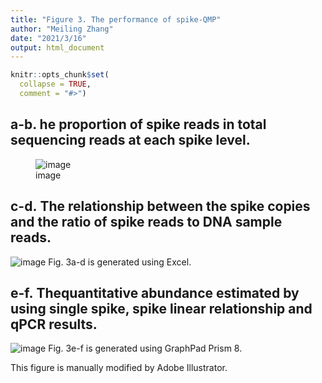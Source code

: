 ---
title: "Figure 3. The performance of spike-QMP"
author: "Meiling Zhang"
date: "2021/3/16"
output: html_document
---

```{r setup, include=FALSE}
knitr::opts_chunk$set(
  collapse = TRUE,
  comment = "#>")
```

## a-b. he proportion of spike reads in total sequencing reads at each spike level.
![image](Fig. 3a-b.jpg)

## c-d. The relationship between the spike copies and the ratio of spike reads to DNA sample reads.
![image](Fig. 3c-d.jpg)
Fig. 3a-d is generated using Excel.

## e-f. Thequantitative abundance estimated  by using single spike, spike linear relationship and qPCR results.
![image](Fig. 3e-f.jpg)
Fig. 3e-f is generated using GraphPad Prism 8.


This figure is manually modified by Adobe Illustrator.




